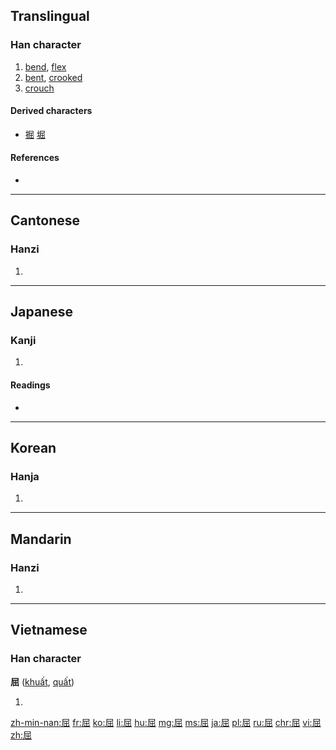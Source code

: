 ==Translingual==

===Han character===
{{Han char|rn=44|rad=尸|as=05|sn=8|four=7727<sub>2</sub>|canj=尸山山 (SUU)|ids=⿸[[尸]][[出]]}}

# [[bend]], [[flex]]
# [[bent]], [[crooked]]
# [[crouch]]

====Derived characters====
* [[掘]] [[堀]]

====References====
* {{Han ref|kx=0301.070|dkj=07669|dj=0597.140|hdz=20970.110|uh=5C48|ud=23624|bh=A97D|bd=43389}}

----

==Cantonese==

===Hanzi===
{{yue-hanzi|jyut=|y=wat1}}

# {{defn|lang=yue|sort=尸05}}

----

==Japanese==

===Kanji===
{{ja-kanji|grade=c|rs=尸05}}

# {{defn|lang=ja|sort=尸05}}

====Readings====
* {{ja-readings|on=[[くつ]] (kutsu)|kun=[[かがむ]] (kagamu), [[かがめる]] (kagameru)}}

----

==Korean==

===Hanja===
{{ko-hanja|hangeul=굴|rv=gul|mr=kul}}

# {{defn|lang=ko|sort=尸05}}

----

==Mandarin==

===Hanzi===
{{cmn-hanzi|pin=[[qū]] ([[qu1]])|wg=ch'ü<sup>1</sup>}}

# {{defn|lang=cmn|sort=尸05}}

----

==Vietnamese==

===Han character===
'''屈''' ([[khuất]], [[quất]])

# {{defn|lang=vi}}

[[zh-min-nan:屈]]
[[fr:屈]]
[[ko:屈]]
[[li:屈]]
[[hu:屈]]
[[mg:屈]]
[[ms:屈]]
[[ja:屈]]
[[pl:屈]]
[[ru:屈]]
[[chr:屈]]
[[vi:屈]]
[[zh:屈]]